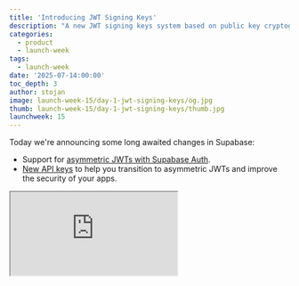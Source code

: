 ```yaml
---
title: 'Introducing JWT Signing Keys'
description: "A new JWT signing keys system based on public key cryptography to improve your project's security and performance."
categories:
  - product
  - launch-week
tags:
  - launch-week
date: '2025-07-14:00:00'
toc_depth: 3
author: stojan
image: launch-week-15/day-1-jwt-signing-keys/og.jpg
thumb: launch-week-15/day-1-jwt-signing-keys/thumb.jpg
launchweek: 15
---
```


Today we're announcing some long awaited changes in Supabase:

- Support for [asymmetric JWTs with Supabase Auth](/docs/guides/auth/signing-keys).
- [New API keys](/docs/guides/api/api-keys) to help you transition to asymmetric JWTs and improve the security of your apps.

<div className="video-container mb-8">
  <iframe
    className="w-full"
    src="https://www.youtube-nocookie.com/embed/htzj9SkkhhA"
    title="Introducing JWT Signing Keys"
    allow="accelerometer; autoplay; clipboard-write; encrypted-media; fullscreen; gyroscope; picture-in-picture; web-share"
    allowfullscreen
  />
</div>

## JWT as Open Source Auth

Over the last decade, [JSON Web Tokens](https://jwt.io/introduction) (JWTs) have surfaced as the [universal language](https://supabase.com/docs/guides/auth/sessions#what-are-the-benefits-of-using-access-and-refresh-tokens-instead-of-traditional-sessions) between your business logic and your Auth servers.

Supabase has embraced JWTs since inception. It's the backbone that makes Postgres [Row-Level Security](https://supabase.com/docs/guides/database/postgres/row-level-security) (RLS) policies work. Supabase Auth checks that your users say who they are and issues many JWTs while they use your app. These JWTs are then used by your application or other Supabase products (e.g., Data API, Storage, Realtime) to allow or reject access to your application's data.

To uphold our promise of “scale to billions” we’re making changes to how JWTs are managed for your project.

## Why symmetric JWTs can be risky

Until now, Supabase Auth used **symmetric keys** to sign JWTs. This means a shared secret is used to both create and verify the token. It’s simple and fast, but it comes with serious tradeoffs at scale:

- **You had to call** `supabase.auth.getUser()` **to check if a session was valid**, because only the Auth server could safely verify the token. This added network latency and created a dependency on the Auth server being online.
- **Server-side apps and custom APIs depended on the Auth server**, which made apps hosted on the edge slower and more fragile.
- **To improve performance, you were forced to manually manage the shared secret.** If it leaks, anyone can forge tokens and bypass Row-Level Security. This meant it was hard to keep aligned with security compliance frameworks like SOC2 in your apps.

A better approach is utilizing [**public key cryptography**](https://en.wikipedia.org/wiki/Public-key_cryptography). It provides the ability to use two separate (hence asymmetric) keys when working with JWTs:

- A **private key** to create and sign JWTs (known only to Supabase Auth and not extractable)
- A **public key** to verify and decode the JWT (irreversible and safe to publish on the web)

This model is secure and scalable. You can now verify tokens at any place in your application, without relying on the Auth server. Key revocation and rotation is made safer as you can pull the public keys for your project from the `/auth/v1/.well-known/jwks.json` endpoint.

We’ve based the implementation to match the [Web Crypto API](https://developer.mozilla.org/en-US/docs/Web/API/Web_Crypto_API) ensuring wide compatibility and the best-in-class security standards. Both RSA and Elliptic Curves (ECC) signing algorithms can be used.

It took us a while, but we're making this available today for all projects!

## Start using asymmetric JWTs today

Asymmetric JWT support is available today as an opt-in feature. Starting October 1, 2025, all _new projects_ will use asymmetric JWTs by default. Existing projects can opt-in at any time. You’re not required to change your JWT secret unless you choose to.

We’ve taken great care to ensure each step is safe and reversible, ensuring zero-downtime key rotations.

### 1. Migrate to get started

Use the [Supabase dashboard](https://supabase.com/dashboard/project/_/settings/jwt/signing-keys) to migrate your existing JWT secret to the new JWT signing keys system.

<Img
  alt="Geo-routing diagram"
  src={{
    dark: '/images/blog/launch-week-15/day-1-jwt-signing-keys/jwt-signing-keys-migration-dark.png',
    light:
      '/images/blog/launch-week-15/day-1-jwt-signing-keys/jwt-signing-keys-migration-light.png',
  }}
/>

Your project continues using its existing symmetric JWT secret, but under the hood, Supabase has prepared your project for asymmetric JWTs.

### 2. A new key pair is generated

Supabase generates a new **standby** key pair: one private key (used to create and sign) and one public key (used to verify tokens). At this point the key is made available for discovery, but no JWT is signedcreated with it yet.

### 3. Rotate to asymmetric JWTs

When you’re ready, rotate the keys. This tells Supabase Auth to begin issuing JWTs signed with the new private key.

Importantly though, `anon`, `service_role` and any existing non-expired Auth JWT **remain valid and accepted**.

### 4. Revoke the old JWT secret

Once you've verified everything is working as expected, you can **revoke the legacy JWT secret**. From that point forward:

- `anon`, `service_role`, and any JWTs signed with the old secret will be rejected.
- Only JWTs signed with the new asymmetric key will be accepted.

## Getting the most benefit

We're providing you with a new client library function:

```tsx
supabase.auth.getClaims()
```

It’s a faster alternative to `getUser()` that you can switch to today! If using a symmetric JWT, it reaches out to the Auth server each time. But, when using an asymmetric key it’ll use the Web Crypto API to verify tokens directly.

It automatically discovers and caches the public key on the edge and in memory, significantly improving your app’s performance while remaining secure and without taking additional risks.

You can also use any other JWT library. Here's an example using the popular `jose` library:

```tsx
import { createRemoteJWKSet, jwtVerify } from 'jose'

const SUPABASE_JWT_ISSUER = 'https://project.supabase.co/auth/v1'
const SUPABASE_JWT_KEYS = createRemoteJWKSet(
  new URL(SUPABASE_JWT_ISSUER + '/.well-known/jwks.json')
)

function verifySupabaseJWT(jwt: string) {
  return jwtVerify(token, SUPABASE_JWT_KEYS, { issuer: SUPABASE_JWT_ISSUER })
}
```

## API keys to fix `anon` and `service_role`

Instead of `anon` and `service_role` we're also launching support for:

- A `publishable` key, to replace the `anon` key.
- `secret` keys, to replace the `service_role` key.

`anon` and `service_role` are your project's legacy API keys. They identify what _application_ (as opposed to which _user_) is accessing your data.

Sadly they're JWTs that expire 10 years after you create your project. And as you're probably guessing, rotating and then revoking the legacy JWT secret will reject them. This is why we're also launching revamped API keys. (And why this took so long!)

You should switch to publishable/secret keys even if you're not taking advantage of the new JWT signing keys feature, as they provide security improvements from feedback collected over the last few years. Plus, we’ve got big plans on adding additional features to these.

They work in place of the `anon` and `service_role` keys for the most part. Check the docs on how best to take advantage of them.

## Timelines

Both of these features are currently released as opt-in. We'd love to hear your feedback on them. Over the next 12 months we'll progressively require switching to the new API keys, while leaving you with a choice whether to use asymmetric JWTs.

| Date              | Event                                                                                                                                                                                                                                           |
| ----------------- | ----------------------------------------------------------------------------------------------------------------------------------------------------------------------------------------------------------------------------------------------- |
| 1st October 2025  | All existing projects will have the legacy JWT secret automatically migrated to the new JWT signing keys system. All existing secrets remain unchanged -- no action needed.                                                                     |
| 1st November 2025 | We will start sending you periodic reminders to start using the new API keys (publishable, secret) instead of `anon` and `service_role`. Projects restored after this date will no longer have an `anon` and `service_role` JWT-based API keys. |
| Late 2026, TBC    | All projects will be required to move away from `anon` and `service_role` keys and use the new API keys instead. JWT secret does not need to be rotated, though this is encouraged.                                                             |
